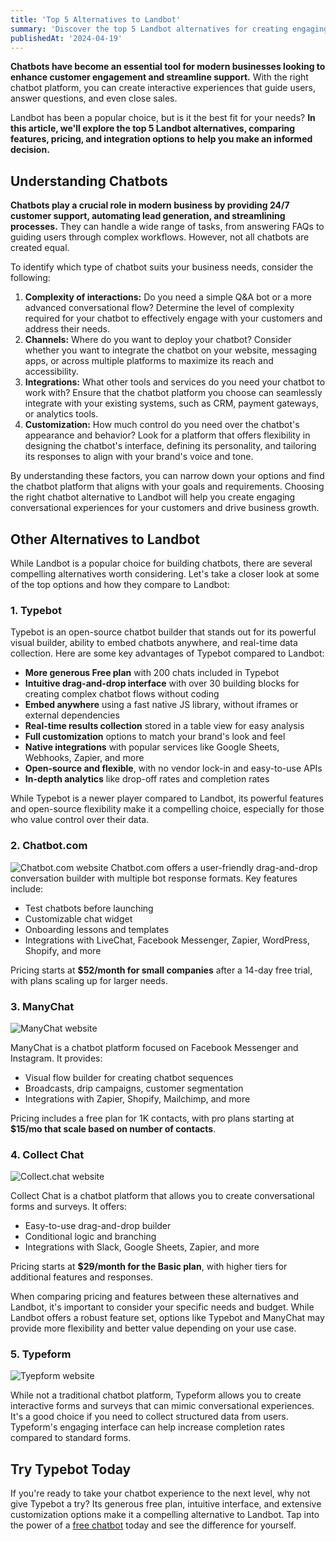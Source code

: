 ```yaml
---
title: 'Top 5 Alternatives to Landbot'
summary: 'Discover the top 5 Landbot alternatives for creating engaging chatbots without coding. Compare features, pricing, and integrations to find the best fit.'
publishedAt: '2024-04-19'
---
```


**Chatbots have become an essential tool for modern businesses looking to enhance customer engagement and streamline support.** With the right chatbot platform, you can create interactive experiences that guide users, answer questions, and even close sales.

Landbot has been a popular choice, but is it the best fit for your needs? **In this article, we'll explore the top 5 Landbot alternatives, comparing features, pricing, and integration options to help you make an informed decision.**

## Understanding Chatbots

**Chatbots play a crucial role in modern business by providing 24/7 customer support, automating lead generation, and streamlining processes.** They can handle a wide range of tasks, from answering FAQs to guiding users through complex workflows. However, not all chatbots are created equal.

To identify which type of chatbot suits your business needs, consider the following:

1. **Complexity of interactions:** Do you need a simple Q&A bot or a more advanced conversational flow? Determine the level of complexity required for your chatbot to effectively engage with your customers and address their needs.
2. **Channels:** Where do you want to deploy your chatbot? Consider whether you want to integrate the chatbot on your website, messaging apps, or across multiple platforms to maximize its reach and accessibility.
3. **Integrations:** What other tools and services do you need your chatbot to work with? Ensure that the chatbot platform you choose can seamlessly integrate with your existing systems, such as CRM, payment gateways, or analytics tools.
4. **Customization:** How much control do you need over the chatbot's appearance and behavior? Look for a platform that offers flexibility in designing the chatbot's interface, defining its personality, and tailoring its responses to align with your brand's voice and tone.

By understanding these factors, you can narrow down your options and find the chatbot platform that aligns with your goals and requirements. Choosing the right chatbot alternative to Landbot will help you create engaging conversational experiences for your customers and drive business growth.

## Other Alternatives to Landbot

While Landbot is a popular choice for building chatbots, there are several compelling alternatives worth considering. Let's take a closer look at some of the top options and how they compare to Landbot:

### 1. Typebot

Typebot is an open-source chatbot builder that stands out for its powerful visual builder, ability to embed chatbots anywhere, and real-time data collection. Here are some key advantages of Typebot compared to Landbot:

- **More generous Free plan** with 200 chats included in Typebot
- **Intuitive drag-and-drop interface** with over 30 building blocks for creating complex chatbot flows without coding
- **Embed anywhere** using a fast native JS library, without iframes or external dependencies
- **Real-time results collection** stored in a table view for easy analysis
- **Full customization** options to match your brand's look and feel
- **Native integrations** with popular services like Google Sheets, Webhooks, Zapier, and more
- **Open-source and flexible**, with no vendor lock-in and easy-to-use APIs
- **In-depth analytics** like drop-off rates and completion rates

<Table
  headers={['Feature', 'Typebot', 'Landbot']}
  rows={[
    [
      'Pricing',
      'Free plan, $39/mo Starter, $99/mo Pro',
      'Free plan, €40/mo Starter, €150/mo Pro, €400/mo Business',
    ],
    [
      'Integrations',
      'Google Sheets, Webhooks, Zapier, Make, SendGrid',
      'Dialogflow, Salesforce, Slack, Google Sheets, Zapier, Mailchimp',
    ],
    [
      'Customization',
      'Full theme customization, custom CSS',
      'Limited theme options',
    ],
  ]}
/>

<Youtube id="u8FZHvlYviw" />

While Typebot is a newer player compared to Landbot, its powerful features and open-source flexibility make it a compelling choice, especially for those who value control over their data.

### 2. Chatbot.com

<Image src="/images/blog/chatbot_com_website.png" alt="Chatbot.com website" />
Chatbot.com offers a user-friendly drag-and-drop conversation builder with multiple
bot response formats. Key features include:

- Test chatbots before launching
- Customizable chat widget
- Onboarding lessons and templates
- Integrations with LiveChat, Facebook Messenger, Zapier, WordPress, Shopify, and more

Pricing starts at **$52/month for small companies** after a 14-day free trial, with plans scaling up for larger needs.

### 3. ManyChat

<Image src="/images/blog/manychat_website.png" alt="ManyChat website" />

ManyChat is a chatbot platform focused on Facebook Messenger and Instagram. It provides:

- Visual flow builder for creating chatbot sequences
- Broadcasts, drip campaigns, customer segmentation
- Integrations with Zapier, Shopify, Mailchimp, and more

Pricing includes a free plan for 1K contacts, with pro plans starting at **$15/mo that scale based on number of contacts**.

### 4. Collect Chat

<Image src="/images/blog/collect_chat_website.png" alt="Collect.chat website" />

Collect Chat is a chatbot platform that allows you to create conversational forms and surveys. It offers:

- Easy-to-use drag-and-drop builder
- Conditional logic and branching
- Integrations with Slack, Google Sheets, Zapier, and more

Pricing starts at **$29/month for the Basic plan**, with higher tiers for additional features and responses.

When comparing pricing and features between these alternatives and Landbot, it's important to consider your specific needs and budget. While Landbot offers a robust feature set, options like Typebot and ManyChat may provide more flexibility and better value depending on your use case.

### **5. Typeform**

<Image src="/images/blog/typeform_website.png" alt="Tyepform website" />

While not a traditional chatbot platform, Typeform allows you to create interactive forms and surveys that can mimic conversational experiences. It's a good choice if you need to collect structured data from users. Typeform's engaging interface can help increase completion rates compared to standard forms.

## Try Typebot Today

If you're ready to take your chatbot experience to the next level, why not give Typebot a try? Its generous free plan, intuitive interface, and extensive customization options make it a compelling alternative to Landbot. Tap into the power of a [free chatbot](https://typebot.io/) today and see the difference for yourself.
